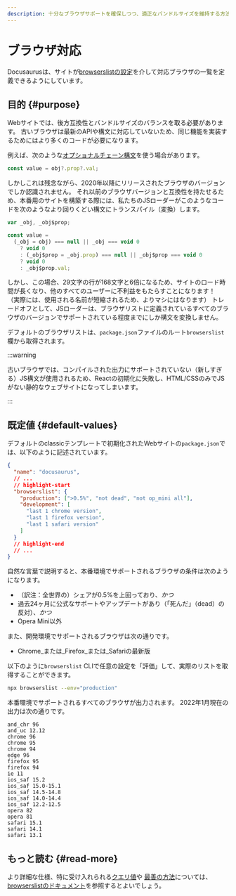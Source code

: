 ```yaml
---
description: 十分なブラウザサポートを確保しつつ、適正なバンドルサイズを維持する方法
---
```


# ブラウザ対応

Docusaurusは、サイトが[browserslistの設定](https://github.com/browserslist/browserslist)を介して対応ブラウザの一覧を定義できるようにしています。

## 目的 {#purpose}

Webサイトでは、後方互換性とバンドルサイズのバランスを取る必要があります。 古いブラウザは最新のAPIや構文に対応していないため、同じ機能を実装するためにはより多くのコードが必要になります。

例えば、次のような[オプショナルチェーン構文](https://developer.mozilla.org/en-US/docs/Web/JavaScript/Reference/Operators/Optional_chaining)を使う場合があります。

```js
const value = obj?.prop?.val;
```

しかしこれは残念ながら、2020年以降にリリースされたブラウザのバージョンでしか認識されません。 それ以前のブラウザバージョンと互換性を持たせるため、本番用のサイトを構築する際には、私たちのJSローダーがこのようなコードを次のようなより回りくどい構文にトランスパイル（変換）します。

```js
var _obj, _obj$prop;

const value =
  (_obj = obj) === null || _obj === void 0
    ? void 0
    : (_obj$prop = _obj.prop) === null || _obj$prop === void 0
    ? void 0
    : _obj$prop.val;
```

しかし、この場合、29文字の行が168文字と6倍になるため、サイトのロード時間が長くなり、他のすべてのユーザーに不利益をもたらすことになります！ （実際には、使用される名前が短縮されるため、よりマシにはなります） トレードオフとして、JSローダーは、ブラウザリストに定義されているすべてのブラウザのバージョンでサポートされている程度までにしか構文を変換しません。

デフォルトのブラウザリストは、`package.json`ファイルのルート`browserslist`欄から取得されます。

:::warning

古いブラウザでは、コンパイルされた出力にサポートされていない（新しすぎる）JS構文が使用されるため、Reactの初期化に失敗し、HTML/CSSのみでJSがない静的なウェブサイトになってしまいます。

:::

## 既定値 {#default-values}

デフォルトのclassicテンプレートで初期化されたWebサイトの`package.json`では、以下のように記述されています。

```json title="package.json"
{
  "name": "docusaurus",
  // ...
  // highlight-start
  "browserslist": {
    "production": [">0.5%", "not dead", "not op_mini all"],
    "development": [
      "last 1 chrome version",
      "last 1 firefox version",
      "last 1 safari version"
    ]
  }
  // highlight-end
  // ...
}
```

自然な言葉で説明すると、本番環境でサポートされるブラウザの条件は次のようになります。

- （訳注：全世界の）シェアが0.5%を上回っており、_かつ_
- 過去24ヶ月に公式なサポートやアップデートがあり（「死んだ」（dead）の反対）、_かつ_
- Opera Mini以外

また、開発環境でサポートされるブラウザは次の通りです。

- Chrome_または_Firefox_または_Safariの最新版

以下のように`browserslist` CLIで任意の設定を「評価」して、実際のリストを取得することができます。

```bash
npx browserslist --env="production"
```

本番環境でサポートされるすべてのブラウザが出力されます。 2022年1月現在の出力は次の通りです。

```text
and_chr 96
and_uc 12.12
chrome 96
chrome 95
chrome 94
edge 96
firefox 95
firefox 94
ie 11
ios_saf 15.2
ios_saf 15.0-15.1
ios_saf 14.5-14.8
ios_saf 14.0-14.4
ios_saf 12.2-12.5
opera 82
opera 81
safari 15.1
safari 14.1
safari 13.1
```

## もっと読む {#read-more}

より詳細な仕様、特に受け入れられる[クエリ値](https://github.com/browserslist/browserslist/blob/main/README.md#queries)や [最善の方法](https://github.com/browserslist/browserslist/blob/main/README.md#best-practices)については、[browserslistのドキュメント](https://github.com/browserslist/browserslist/blob/main/README.md)を参照するとよいでしょう。
